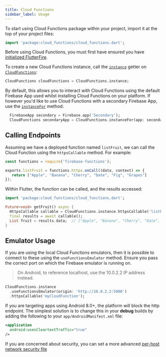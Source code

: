 ```yaml
---
title: Cloud Functions
sidebar_label: Usage
---
```


To start using Cloud Functions package within your project, import it at the top of your project files:

```dart
import 'package:cloud_functions/cloud_functions.dart';
```

Before using Cloud Functions, you must first have ensured you have [initialized FlutterFire](overview#initializing-flutterfire).

To create a new Cloud Functions instance, call the [`instance`](!cloud_functions.CloudFunctions.instance) getter on [`CloudFunctions`](!cloud_functions.CloudFunctions):

```dart
CloudFunctions cloudFunctions = CloudFunctions.instance;
```

By default, this allows you to interact with Cloud Functions using the default Firebase App used whilst installing Cloud Functions on your
platform. If however you'd like to use Cloud Functions with a secondary Firebase App, use the [`instanceFor`](!cloud_functions.CloudFunctions.instanceFor) method:

```dart
  FirebaseApp secondary = Firebase.app('Secondary');
  CloudFunctions secondaryApp = CloudFunctions.instanceFor(app: secondary);
```

## Calling Endpoints

Assuming we have a deployed function named `listFruit`, we can call the Cloud Function using the `httpsCallable` method.
For example:

```javascript title="Deployed Function"
const functions = require('firebase-functions');

exports.listFruit = functions.https.onCall((data, context) => {
   return ["Apple", "Banana", "Cherry", "Date", "Fig", "Grapes"]
});
```

Within Flutter, the function can be called, and the results accessed:

```dart
import 'package:cloud_functions/cloud_functions.dart';

Future<void> getFruit() async {
  HttpsCallable callable = CloudFunctions.instance.httpsCallable('listFruit');
  final results = await callable();
  List fruit = results.data;  // ["Apple", "Banana", "Cherry", "Date", "Fig", "Grapes"]
}
```

## Emulator Usage

If you are using the local Cloud Functions emulators, then it is possible to connect to these using the `useFunctionsEmulator` method.
Ensure you pass the correct port on which the Firebase emulator is running on.

> On Android, to reference localhost, use the 10.0.2.2 IP address instead.

```dart
CloudFunctions.instance
  .useFunctionsEmulator(origin: 'http://10.0.2.2:5000')
  .httpsCallable('myCloudFunction');
```

If you are targeting apps using Android 8.0+, the platform will block the http endpoint.  The simplest solution is to change
this in your **debug** builds by adding the following to your `app/AndroidManifest.xml` file:

```xml
<application
  android:usesCleartextTraffic="true"
/>
```

If you are concerned about security, you can set a more advanced [per-host network security file](https://developer.android.com/training/articles/security-config)

